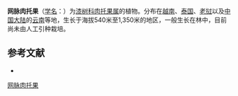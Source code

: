 {{Speciesbox
| name = 网脉肉托果
| status = 
| status_system = 
| image = 
| genus = Semecarpus
| species = reticulata
| authority = Lecte.
}}

'''网脉肉托果'''（[[学名|学名]]：{{lang|la|''Semecarpus reticulata''}}）为[[漆树科|漆树科]][[肉托果属|肉托果属]]的植物。分布在[[越南|越南]]、[[泰国|泰国]]、[[老挝|老挝]]以及[[中国大陆|中国大陆]]的[[云南|云南]]等地，生长于海拔540米至1,350米的地区，一般生长在林中，目前尚未由人工引种栽培。

== 参考文献 ==
<div class="references-small">
* {{cite web| url =http://www.bioinfo.cn/db05/KmzwSpecies.php?action=view&id=163| title =网脉肉托果| work =《中国高等植物数据库全库》| publisher =中国科学院微生物研究所| author =昆明植物研究所| accessdate =2009-02-20| deadurl =yes| archiveurl =https://web.archive.org/web/20160305072121/http://www.bioinfo.cn/db05/KmzwSpecies.php?action=view&id=163| archivedate =2016-03-05}}
</div>
{{Taxonbar|from=Q15224889}}

[[Category:肉托果属|网脉肉托果]]


{{植物小作品}}